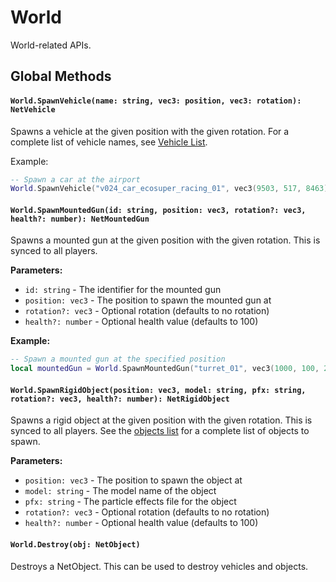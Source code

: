
# World

World-related APIs.

## Global Methods

<WorldShared />

#### `World.SpawnVehicle(name: string, vec3: position, vec3: rotation): NetVehicle`

Spawns a vehicle at the given position with the given rotation. For a complete list of vehicle names, see [Vehicle List](/reference/vehicle-list).

Example:
```lua
-- Spawn a car at the airport
World.SpawnVehicle("v024_car_ecosuper_racing_01", vec3(9503, 517, 8463), vec3(0, 0, 0))
```

#### `World.SpawnMountedGun(id: string, position: vec3, rotation?: vec3, health?: number): NetMountedGun`

Spawns a mounted gun at the given position with the given rotation. This is synced to all players.

**Parameters:**
- `id: string` - The identifier for the mounted gun
- `position: vec3` - The position to spawn the mounted gun at
- `rotation?: vec3` - Optional rotation (defaults to no rotation)
- `health?: number` - Optional health value (defaults to 100)

**Example:**
```lua
-- Spawn a mounted gun at the specified position
local mountedGun = World.SpawnMountedGun("turret_01", vec3(1000, 100, 2000), vec3(0, 90, 0), 150)
```

#### `World.SpawnRigidObject(position: vec3, model: string, pfx: string, rotation?: vec3, health?: number): NetRigidObject`

Spawns a rigid object at the given position with the given rotation. This is synced to all players. See the [objects list](/reference/objects-list) for a complete list of objects to spawn.

**Parameters:**
- `position: vec3` - The position to spawn the object at
- `model: string` - The model name of the object
- `pfx: string` - The particle effects file for the object
- `rotation?: vec3` - Optional rotation (defaults to no rotation)
- `health?: number` - Optional health value (defaults to 100)

#### `World.Destroy(obj: NetObject)`

Destroys a NetObject. This can be used to destroy vehicles and objects.